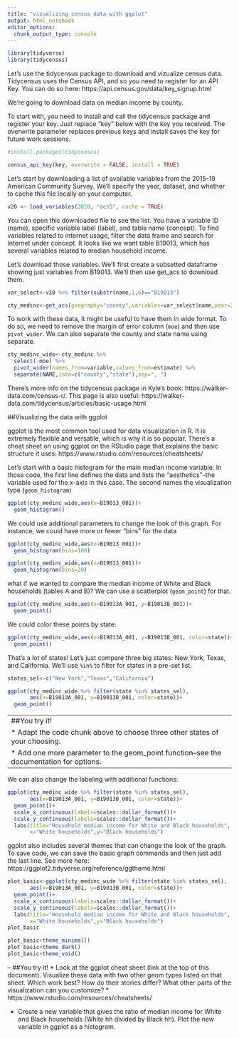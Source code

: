 ```yaml
---
title: "vizualizing census data with ggplot"
output: html_notebook
editor_options: 
  chunk_output_type: console
---
```


```r
library(tidyverse)
library(tidycensus)
```

Let's use the tidycensus package to download and vizualize census data. Tidycensus uses the Census API, and so you need to register for an API Key. You can do so here: https://api.census.gov/data/key_signup.html

We're going to download data on median income by county.

To start with, you need to install and call the tidycensus package and register your key. Just replace "key" below with the key you received. The overwrite parameter replaces previous keys and install saves the key for future work sessions.

```r
#install.packages(tidycensus)

census_api_key(key, overwrite = FALSE, install = TRUE)
```

Let's start by downloading a list of available variables from the 2015-19 American Community Survey. We'll specify the year, dataset, and whether to cache this file locally on your computer.

```r
v20 <- load_variables(2020, "acs5", cache = TRUE)
```

You can open this downloaded file to see the list. You have a variable ID (name), specific variable label (label), and table name (concept). To find variables related to internet usage, filter the data frame and search for Internet under concept. It looks like we want table B19013, which has several variables related to median household income. 

Let's download those variables. We'll first create a subsetted dataframe showing just variables from B19013. We'll then use get_acs to download them.

```r
var_select<-v20 %>% filter(substr(name,1,6)=="B19013")

cty_medinc<-get_acs(geography="county",variables=var_select$name,year=2020)
```

To work with these data, it might be useful to have them in wide format. To do so, we need to remove the margin of error column (`moe`) and then use `pivot_wider`. We can also separate the county and state name using separate.

```r
cty_medinc_wide<-cty_medinc %>%
  select(-moe) %>%
  pivot_wider(names_from=variable,values_from=estimate) %>%
  separate(NAME,into=c("county","state"),sep=", ")
```

There's more info on the tidycensus package in Kyle's book: https://walker-data.com/census-r/. This page is also useful: https://walker-data.com/tidycensus/articles/basic-usage.html

##Visualizing the data with ggplot

ggplot is the most common tool used for data visualization in R. It is extremely flexible and versatile, which is why it is so popular. There's a cheat sheet on using ggplot on the RStudio page that explains the basic structure it uses: https://www.rstudio.com/resources/cheatsheets/

Let's start with a basic histogram for the main median income variable. In those code, the first line defines the data and lists the "aesthetics"--the variable used for the x-axis in this case. The second names the visualization type (`geom_histogram`)

```r
ggplot(cty_medinc_wide,aes(x=B19013_001))+
  geom_histogram()
```

We could use additional parameters to change the look of this graph. For instance, we could have more or fewer "bins" for the data

```r
ggplot(cty_medinc_wide,aes(x=B19013_001))+
  geom_histogram(bins=100)

ggplot(cty_medinc_wide,aes(x=B19013_001))+
  geom_histogram(bins=20)
```

what if we wanted to compare the median income of White and Black households (tables A and B)? We can use a scatterplot (`geom_point`) for that.

```r
ggplot(cty_medinc_wide,aes(x=B19013A_001, y=B19013B_001))+
  geom_point()
```

We could color these points by state:

```r
ggplot(cty_medinc_wide,aes(x=B19013A_001, y=B19013B_001, color=state))+
  geom_point()
```

That's a lot of states! Let's just compare three big states: New York, Texas, and California. We'll use `%in%` to filter for states in a pre-set list. 

```r
states_sel<-c("New York","Texas","California")

ggplot(cty_medinc_wide %>% filter(state %in% states_sel),
       aes(x=B19013A_001, y=B19013B_001, color=state))+
  geom_point()
```

--
##You try it!
* Adapt the code chunk above to choose three other states of your choosing. 
* Add one more parameter to the geom_point function--see the documentation for options.
--

We can also change the labeling with additional functions:

```r
ggplot(cty_medinc_wide %>% filter(state %in% states_sel),
       aes(x=B19013A_001, y=B19013B_001, color=state))+
  geom_point()+
  scale_x_continuous(labels=scales::dollar_format())+
  scale_y_continuous(labels=scales::dollar_format())+
  labs(title="Household median income for White and Black households",
       x="White households",y="Black households")
```

ggplot also includes several themes that can change the look of the graph. To save code, we can save the basic graph commands and then just add the last line. See more here: https://ggplot2.tidyverse.org/reference/ggtheme.html

```r
plot_basic<-ggplot(cty_medinc_wide %>% filter(state %in% states_sel),
       aes(x=B19013A_001, y=B19013B_001, color=state))+
  geom_point()+
  scale_x_continuous(labels=scales::dollar_format())+
  scale_y_continuous(labels=scales::dollar_format())+
  labs(title="Household median income for White and Black households",
       x="White households",y="Black households")
plot_basic

plot_basic+theme_minimal()
plot_basic+theme_dark()
plot_basic+theme_void()
```

--
##You try it!
* Look at the ggplot cheat sheet (link at the top of this document). Visualize these data with two other geom types listed on that sheet. Which work best? How do their stories differ? What other parts of the visualization can you customize?
    * https://www.rstudio.com/resources/cheatsheets/

* Create a new variable that gives the ratio of median income for White and Black households (White hh divided by Black hh). Plot the new variable in ggplot as a histogram.